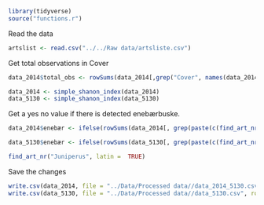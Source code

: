 
```r
library(tidyverse)
source("functions.r")
```

Read the data





```r
artslist <- read.csv("../../Raw data/artsliste.csv")
```


Get total observations in Cover
```r
data_2014$total_obs <- rowSums(data_2014[,grep("Cover", names(data_2014))])
```



```r
data_2014 <- simple_shanon_index(data_2014)
data_5130 <- simple_shanon_index(data_5130)
```



Get a yes no value if there is detected enebærbuske.
```r
data_2014$enebær <- ifelse(rowSums(data_2014[, grep(paste(c(find_art_nr("Juniperus", latin =  TRUE)[,1]), collapse="|"), names(data_2014))]) > 0,1,0)

data_5130$enebær <- ifelse(rowSums(data_5130[, grep(paste(c(find_art_nr("Juniperus", latin =  TRUE)[,1]), collapse="|"), names(data_5130))]) > 0,1,0)
```


```r
find_art_nr("Juniperus", latin =  TRUE)
```


Save the changes
```r
write.csv(data_2014, file = "../Data/Processed data//data_2014_5130.csv", row.names=FALSE)
write.csv(data_5130, file = "../Data/Processed data//data_5130.csv", row.names=FALSE)
```


